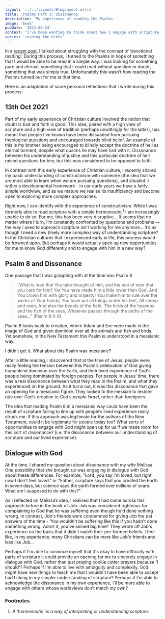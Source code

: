 ```yaml
---
layout: '../../layouts/BlogLayout.astro'
title: 'Psalms Part 1: Dissonance'
description: 'My experience of reading the Psalms.'
image: 'book'
pubDate: '2023-09-24'
context: "I've been wanting to think about how I engage with scripture. As part of the process I'm looking back at how I've engaged with it in the past. This post includes a bunch of reflections that I wrote back in 2021."
series: 'reading the bible'
---
```


In a [recent post](/blog/013-bible-study-vs-devotional-reading), I talked about struggling with the concept of ‘devotional reading’. During this process, I turned to the Psalms in hope of something that I would be able to be read in a simple way. I was looking for something pure and eternal, something that I could read without question or doubt, something that was simply true. Unfortunately this wasn’t how reading the Psalms turned out for me at that time.

Here is an adaptation of some personal reflections that I wrote during this process:

## 13th Oct 2021

Part of my early experience of Christian culture involved the notion that doubt is bad and faith is good. This idea, paired with a high view of scripture and a high view of tradition (perhaps unwittingly for the latter), has meant that people I've known have been dissuaded from pursuing theological questions and encouraged towards blind belief. An example of this is my brother being encouraged to blindly accept the doctrine of hell as eternal torment, despite what qualms he may have had with it. Dissonance between his understanding of justice and this particular doctrine of hell raised questions for him, but this was considered to be opposed to faith.

In contrast with this early experience of Christian culture, I recently shared my basic understanding of constructivism with someone (the idea that we are most able to learn when we are pursuing questions), and situated it within a developmental framework - in our early years we have a fairly simple worldview, and as we mature we realise its insufficiency and become open to exploring more complex approaches.

Right now, I can identify with the experience of constructivism. While I was formerly able to read scripture with a simple hermeneutic,<sup>[1](#footnotes)</sup> I am increasingly unable to do so. For me, this has been very disruptive… It seems that no matter where I turn, I’m constantly confronted by questions and problems — the way I used to approach scripture isn’t working for me anymore… It’s as though I need a new (likely more complex) way of understanding scripture? In the Christian cultures that I experienced early in life, this process would be frowned upon. But perhaps it would actually open up new opportunities for me to know God differently and to engage with him in a new way?

## Psalm 8 and Dissonance

One passage that I was grappling with at the time was Psalm 8

> “What is man that You take thought of him,
> and the son of man that you care for him?
> Yet You have made him a little lower than God,
> And You crown him with glory and majesty!
> You make him to rule over the works of Your hands;
> You have put all things under his feet,
> All sheep and oxen,
> And also the beasts of the field,
> The birds of the heavens and the fish of the seas,
> Whatever passes through the paths of the seas…” (Psalm 8:4-8)

Psalm 8 looks back to creation, where Adam and Eve were made in the image of God and given dominion over all the animals and fish and birds. Yet somehow, in the New Testament this Psalm is understood in a messianic way.

I didn’t get it. What about this Psalm was messianic?

After a little reading, I discovered that at the time of Jesus, people were really feeling the tension between this Psalm’s celebration of God giving humankind dominion over the Earth, and their lived experience of God's people being dominated by foreign peoples. For people in Jesus’ time, there was a real dissonance between what they read in the Psalm, and what they experienced on the ground. As it turns out, it was this dissonance that gave an opening for a messianic figure. They looked to the messiah to restore rule over God’s creation to _God’s people Israel_, rather than foreigners.

The idea that reading Psalm 8 in a messianic way could have been the result of scripture failing to line up with people’s lived experience really struck me. If this approach was legitimate for the authors of the New Testament, could it be legitimate for people today too? What sorts of opportunities to engage with God might open up for us if we made room for this sort of dissonance? (i.e. the dissonance between our understanding of scripture and our lived experience).

## Dialogue with God

At the time, I shared my question about dissonance with my wife Melissa. One possibility that she brought up was engaging in dialogue with God about these differences. For example, "Lord, you say I'm loved, but right now I don't feel loved." or "Father, scripture says that you created the Earth in seven days, but science says the earth formed over millions of years. What am I supposed to do with this?"

As I reflected on Melissa’s idea, I realised that I had come across this approach before in the book of Job. Job was considered righteous for complaining to God that he was suffering even though he'd done nothing wrong. In contrast, Job's friends were condemned for giving Job the pat answers of the time - ‘You wouldn't be suffering like this if you hadn't done something wrong. Admit it, you've sinned big time!’ They wrote off Job's experience on the basis that it didn't match their pre-formed beliefs. I feel like, in my experience, many Christians can be more like Job's friends and less like Job…

Perhaps if I'm able to convince myself that it's okay to have difficulty with parts of scripture it could provide an opening for me to sincerely engage in dialogue with God, rather than just praying cookie cutter prayers because 'I should'? Perhaps if I'm able to live with ambiguity and complexity, God might have new things to teach me that I wouldn't have been able to accept had I clung to my simpler understanding of scripture? Perhaps if I'm able to acknowledge the dissonance in my own experience, I'll be more able to engage with others whose worldviews don't match my own?

### Footnotes

1. _A 'hermeneutic' is a way of interpreting or understanding scripture_.
